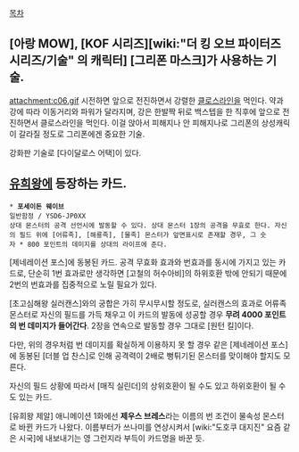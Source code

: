 [[목차]]
== [아랑 MOW], [KOF 시리즈][wiki:"더 킹 오브 파이터즈 시리즈/기술" 의 캐릭터] [그리폰 마스크]가 사용하는 기술. ==
attachment:c06.gif
시전하면 앞으로 전진하면서 강렬한 [[클로스라인]]을 먹인다. 약과 강에 따라 이동거리와 파워가 달라지며, 강은 한발짝 뒤로 백스텝을 한 직후에 앞으로 전진하면서 클로스라인을 먹인다. 이걸 앉아서 피해지나 안 피해지나로 그리폰의 상성캐릭이 갈라질 정도로 그리폰에겐 중요한 기술.

강화판 기술로 [다이달로스 어택]이 있다.

== [[유희왕]]에 등장하는 카드. ==
 * '''포세이돈 웨이브''' 
 일반함정 / YSD6-JP0XX
 상대 몬스터의 공격 선언시에 발동할 수 있다. 상대 몬스터 1장의 공격을 무효로 한다. 자신의 필드 위에 [어류족], [해룡족], [물족] 몬스터가 앞면표시로 존재할 경우, 그 숫자 * 800 포인트의 데미지를 상대의 라이프에 준다.

[제네레이션 포스]에 동봉된 카드. 공격 무효화 효과와 번효과를 동시에 가지고 있는 카드로, 단순히 1번 효과로만 생각하면 [고철의 허수아비]의 하위호환 밖에 안되기 때문에 2번의 번효과를 집중적으로 노릴 필요가 있다.

[초고심해왕 실러캔스]와의 궁합은 가히 무시무시할 정도로, 실러캔스의 효과로 어류족 몬스터로 자신의 필드를 가득 채우고 이 카드의 발동에 성공할 경우 '''무려 4000 포인트의 번 데미지가 들어간다'''. 2장을 연속으로 발동할 경우 그대로 [원턴 킬]이다.

다만, 위의 경우처럼 번 데미지를 확실하게 이용하지 못 할 경우 같은 [제네레이션 포스]에 동봉된 [더블 업 찬스]로 인해 공격력이 2배로 뻥튀기된 몬스터를 맞이해야 할지도 모른다.

자신의 필드 상황에 따라서 [매직 실린더]의 상위호환이 될 수도 있고 하위호환이 될 수도 있는 카드.

[유희왕 제알] 애니메이션 1화에선 '''제우스 브레스'''라는 이름의 번 조건이 물속성 몬스터로 바뀐 카드가 나왔다. 
이름부터가 쓰나미를 연상시켜서 [wiki:"도호쿠 대지진" 요즘 같은 시국]에 내보내기는 영 그런지라 부득이 카드명을 바꾼 듯.
